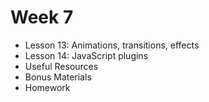 
# Week 7

- Lesson 13: <Link to="/week-7/lesson-13">Animations, transitions, effects</Link>
- Lesson 14: <Link to="/week-7/lesson-14">JavaScript plugins</Link>
- Useful Resources
- Bonus Materials
- Homework
